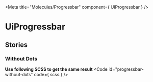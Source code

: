 
<Meta
  title="Molecules/Progressbar"
  component={ UiProgressbar }
/>

# UiProgressbar
<Primary />
<ArgsTable />

## Stories
### Without Dots
<Canvas>
  <Story id="molecules-progressbar--without-dots"/>
</Canvas>

**Use following SCSS to get the same result**
<Code
  id="progressbar-without-dots"
  code={ scss }
/>
